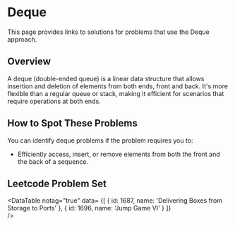 

# Deque

This page provides links to solutions for problems that use the Deque approach.

## Overview

A deque (double-ended queue) is a linear data structure that allows insertion and deletion of elements from both ends, front and back. It's more flexible than a regular queue or stack, making it efficient for scenarios that require operations at both ends. 

## How to Spot These Problems

You can identify deque problems if the problem requires you to:

- Efficiently access, insert, or remove elements from both the front and the back of a sequence.

## Leetcode Problem Set

<DataTable notag="true" data=
{[
	{ id: 1687, name: 'Delivering Boxes from Storage to Ports' },
	{ id: 1696, name: 'Jump Game VI' }
]}  
/>
